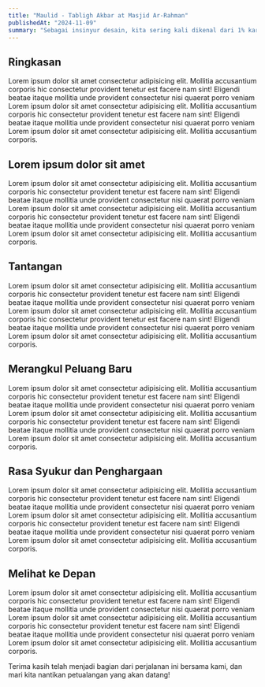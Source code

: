 ```yaml
---
title: "Maulid - Tabligh Akbar at Masjid Ar-Rahman"
publishedAt: "2024-11-09"
summary: "Sebagai insinyur desain, kita sering kali dikenal dari 1% karya kita yang berhasil masuk ke produk akhir."
---
```


## Ringkasan

Lorem ipsum dolor sit amet consectetur adipisicing elit. Mollitia accusantium corporis hic consectetur provident tenetur est facere nam sint! Eligendi beatae itaque mollitia unde provident consectetur nisi quaerat porro veniam Lorem ipsum dolor sit amet consectetur adipisicing elit. Mollitia accusantium corporis hic consectetur provident tenetur est facere nam sint! Eligendi beatae itaque mollitia unde provident consectetur nisi quaerat porro veniam Lorem ipsum dolor sit amet consectetur adipisicing elit. Mollitia accusantium corporis.

## Lorem ipsum dolor sit amet

Lorem ipsum dolor sit amet consectetur adipisicing elit. Mollitia accusantium corporis hic consectetur provident tenetur est facere nam sint! Eligendi beatae itaque mollitia unde provident consectetur nisi quaerat porro veniam Lorem ipsum dolor sit amet consectetur adipisicing elit. Mollitia accusantium corporis hic consectetur provident tenetur est facere nam sint! Eligendi beatae itaque mollitia unde provident consectetur nisi quaerat porro veniam Lorem ipsum dolor sit amet consectetur adipisicing elit. Mollitia accusantium corporis.

## Tantangan

Lorem ipsum dolor sit amet consectetur adipisicing elit. Mollitia accusantium corporis hic consectetur provident tenetur est facere nam sint! Eligendi beatae itaque mollitia unde provident consectetur nisi quaerat porro veniam Lorem ipsum dolor sit amet consectetur adipisicing elit. Mollitia accusantium corporis hic consectetur provident tenetur est facere nam sint! Eligendi beatae itaque mollitia unde provident consectetur nisi quaerat porro veniam Lorem ipsum dolor sit amet consectetur adipisicing elit. Mollitia accusantium corporis.

## Merangkul Peluang Baru

Lorem ipsum dolor sit amet consectetur adipisicing elit. Mollitia accusantium corporis hic consectetur provident tenetur est facere nam sint! Eligendi beatae itaque mollitia unde provident consectetur nisi quaerat porro veniam Lorem ipsum dolor sit amet consectetur adipisicing elit. Mollitia accusantium corporis hic consectetur provident tenetur est facere nam sint! Eligendi beatae itaque mollitia unde provident consectetur nisi quaerat porro veniam Lorem ipsum dolor sit amet consectetur adipisicing elit. Mollitia accusantium corporis.

## Rasa Syukur dan Penghargaan

Lorem ipsum dolor sit amet consectetur adipisicing elit. Mollitia accusantium corporis hic consectetur provident tenetur est facere nam sint! Eligendi beatae itaque mollitia unde provident consectetur nisi quaerat porro veniam Lorem ipsum dolor sit amet consectetur adipisicing elit. Mollitia accusantium corporis hic consectetur provident tenetur est facere nam sint! Eligendi beatae itaque mollitia unde provident consectetur nisi quaerat porro veniam Lorem ipsum dolor sit amet consectetur adipisicing elit. Mollitia accusantium corporis.

## Melihat ke Depan

Lorem ipsum dolor sit amet consectetur adipisicing elit. Mollitia accusantium corporis hic consectetur provident tenetur est facere nam sint! Eligendi beatae itaque mollitia unde provident consectetur nisi quaerat porro veniam Lorem ipsum dolor sit amet consectetur adipisicing elit. Mollitia accusantium corporis hic consectetur provident tenetur est facere nam sint! Eligendi beatae itaque mollitia unde provident consectetur nisi quaerat porro veniam Lorem ipsum dolor sit amet consectetur adipisicing elit. Mollitia accusantium corporis.

Terima kasih telah menjadi bagian dari perjalanan ini bersama kami, dan mari kita nantikan petualangan yang akan datang!